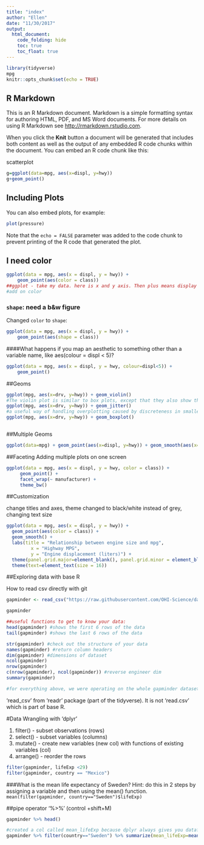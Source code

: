 ```yaml
---
title: "index"
author: "Ellen"
date: "11/30/2017"
output: 
  html_document:
    code_folding: hide
    toc: true
    toc_float: true
---
```


```r
library(tidyverse)
mpg
knitr::opts_chunk$set(echo = TRUE)
```

## R Markdown

This is an R Markdown document. Markdown is a simple formatting syntax for authoring HTML, PDF, and MS Word documents. For more details on using R Markdown see <http://rmarkdown.rstudio.com>.

When you click the **Knit** button a document will be generated that includes both content as well as the output of any embedded R code chunks within the document. You can embed an R code chunk like this:

scatterplot
```r
g=ggplot(data=mpg, aes(x=displ, y=hwy))
g+geom_point()

```



## Including Plots

You can also embed plots, for example:

```r
plot(pressure)
```

Note that the `echo = FALSE` parameter was added to the code chunk to prevent printing of the R code that generated the plot.


## I need color

```r
ggplot(data = mpg, aes(x = displ, y = hwy)) +
    geom_point(aes(color = class))
##ggplot - take my data. here is x and y axis. Then plus means display using points,
#add on color
```

### `shape`: need a b&w figure

Changed `color` to `shape`:

```r

ggplot(data = mpg, aes(x = displ, y = hwy)) +
    geom_point(aes(shape = class))

```

####What happens if you map an aesthetic to something other than a variable name, like aes(colour = displ < 5)?

```r
ggplot(data = mpg, aes(x = displ, y = hwy, colour=displ<5)) +
    geom_point()
```

##Geoms

```r

ggplot(mpg, aes(x=drv, y=hwy)) + geom_violin()
#The violin plot is similar to box plots, except that they also show the probability density of the data at different values (in the simplest case this could be a histogram).
ggplot(mpg, aes(x=drv, y=hwy)) + geom_jitter()
#a useful way of handling overplotting caused by discreteness in smaller datasets.
ggplot(mpg, aes(x=drv, y=hwy)) + geom_boxplot()



```

##Multiple Geoms
```r
ggplot(data=mpg) + geom_point(aes(x=displ, y=hwy)) + geom_smooth(aes(x=displ, y=hwy))
```

##Faceting
Adding multiple plots on one screen
 
```r
ggplot(data = mpg, aes(x = displ, y = hwy, color = class)) +
     geom_point() +
     facet_wrap(~ manufacturer) +
     theme_bw()
```


##Customization

change titles and axes, theme changed to black/white instead of grey, changing text size

```r

ggplot(data = mpg, aes(x = displ, y = hwy)) + 
  geom_point(aes(color = class)) + 
  geom_smooth() +
  labs(title = "Relationship between engine size and mpg",
         x = "Highway MPG",
         y = "Engine displacement (liters)") +
  theme(panel.grid.major=element_blank(), panel.grid.minor = element_blank(),  panel.background = element_blank(), axis.line=element_line(colour="black"), legend.key= element_rect(fill = "transparent", colour = "transparent")) +
  theme(text=element_text(size = 16))
```


##Exploring data with base R 

How to read csv directly with git

```r
gapminder <- read_csv("https://raw.githubusercontent.com/OHI-Science/data-science-training/master/data/gapminder.csv")

gapminder

##useful functions to get to know your data:
head(gapminder) #shows the first 6 rows of the data
tail(gapminder) #shows the last 6 rows of the data

str(gapminder) #check out the structure of your data
names(gapminder) #return column headers
dim(gapminder) #dimensions of dataset
ncol(gapminder)
nrow(gapminder)
c(nrow(gapminder), ncol(gapminder)) #reverse engineer dim
summary(gapminder)

#for everything above, we were operating on the whole gapminder dataset. Use $ to subset rows 


```

'read_csv' from 'readr' package (part of the tidyverse). It is not 'read.csv' which is part of base R. 

#Data Wrangling with 'dplyr'

1. filter() - subset observations (rows)
2. select() - subset variables (columns)
3. mutate() -  create new variables (new col) with functions of existing variables (col)
4. arrange() - reorder the rows 


```r
filter(gapminder, lifeExp <29)
filter(gapminder, country == "Mexico")

```
###What is the mean life expectancy of Sweden? Hint: do this in 2 steps by assigning a variable and then using the mean() function.
 `mean(filter(gapminder, country=="Sweden")$lifeExp)`
 
##pipe operator '%>%' (control +shift+M)
 
```r
gapminder %>% head()

#created a col called mean_lifeExp because dplyr always gives you dataframe back
gapminder %>% filter(country=="Sweden") %>% summarize(mean_lifeExp=mean(lifeExp))
```

